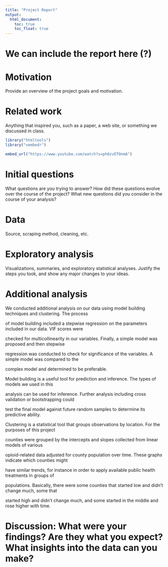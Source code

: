 ```yaml
---
title: "Project Report"
output: 
  html_document:
    toc: true
    toc_float: true
---
```


# We can include the report here (?)

# Motivation
Provide an overview of the project goals and motivation.


# Related work
Anything that inspired you, such as a paper, a web site, or something we discussed in class.

```r

library("htmltools")
library("vembedr")

embed_url("https://www.youtube.com/watch?v=ph0zvETOnmA")
```


# Initial questions
What questions are you trying to answer? How did these questions evolve over the course of the project? What new questions did you consider in the course of your analysis?


# Data
Source, scraping method, cleaning, etc.


# Exploratory analysis
Visualizations, summaries, and exploratory statistical analyses. Justify the steps you took, and show any major changes to your ideas.


# Additional analysis

We conducted additional analysis on our data using model building techniques and clustering. The process

of model building included a stepwise regression on the parameters included in our data. VIF scores were

checked for multicollinearity in our variables. Finally, a simple model was proposed and then stepwise

regression was conducted to check for significance of the variables. A simple model was compared to the

complex model and determined to be preferable. 

Model building is a useful tool for prediction and inference. The types of models we used in this

analysis can be used for inference. Further analysis including cross validation or bootstrapping could

test the final model against future random samples to determine its predictive ability.

Clustering is a statistical tool that groups observations by location. For the purposes of this project

counties were grouped by the intercepts and slopes collected from linear models of various

opioid-related data adjusted for county population over time. These graphs indicate which counties might

have similar trends, for instance in order to apply available public health treatments in groups of

populations. Basically, there were some counties that started low and didn't change much, some that

started high and didn't change much, and some started in the middle and rose higher with time.

# Discussion: What were your findings? Are they what you expect? What insights into the data can you make?

